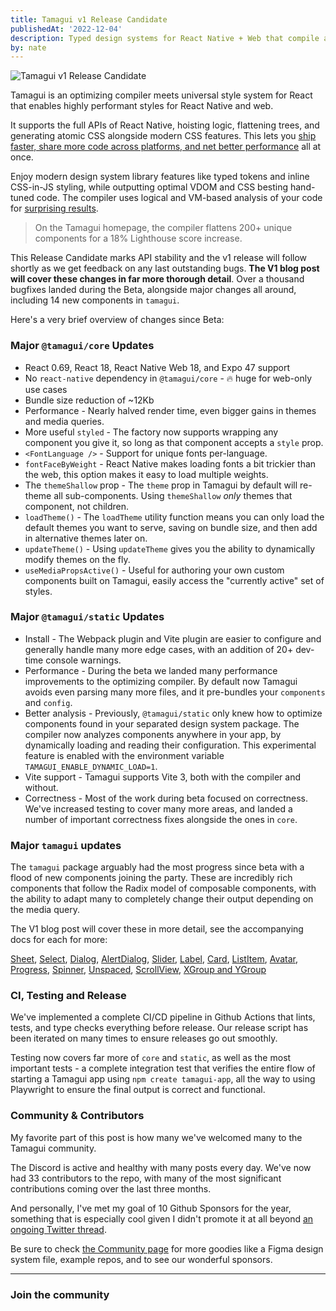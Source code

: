 ```yaml
---
title: Tamagui v1 Release Candidate
publishedAt: '2022-12-04'
description: Typed design systems for React Native + Web that compile away.
by: nate
---
```


<Image
  title="Tamagui v1 Release Candidate"
  src="/banner-rc0.jpg"
  size="hero"
  height={275}
  width={761}
  resizeMode="contain"
  mb="$4"
/>

<IntroParagraph>
  Tamagui is an optimizing compiler meets universal style system for React that enables highly
  performant styles for React Native and web.
</IntroParagraph>

It supports the full APIs of React Native, hoisting logic, flattening trees, and generating atomic CSS alongside modern CSS features. This lets you [ship faster, share more code across platforms, and net better performance](/docs/intro/compiler) all at once.

Enjoy modern design system library features like typed tokens and inline CSS-in-JS styling, while outputting optimal VDOM and CSS besting hand-tuned code. The compiler uses logical and VM-based analysis of your code for [surprising results](/docs/intro/benchmarks).

> On the Tamagui homepage, the compiler flattens 200+ unique components for a 18% Lighthouse score increase.

This Release Candidate marks API stability and the v1 release will follow shortly as we get feedback on any last outstanding bugs. **The V1 blog post will cover these changes in far more thorough detail**. Over a thousand bugfixes landed during the Beta, alongside major changes all around, including 14 new components in `tamagui`.

Here's a very brief overview of changes since Beta:

### Major `@tamagui/core` Updates

- React 0.69, React 18, React Native Web 18, and Expo 47 support
- No `react-native` dependency in `@tamagui/core` - 🔥 huge for web-only use cases
- Bundle size reduction of ~12Kb
- Performance - Nearly halved render time, even bigger gains in themes and media queries.
- More useful `styled` - The factory now supports wrapping any component you give it, so long as that component accepts a `style` prop.
- `<FontLanguage />` - Support for unique fonts per-language.
- `fontFaceByWeight` - React Native makes loading fonts a bit trickier than the web, this option makes it easy to load multiple weights.
- The `themeShallow` prop - The `theme` prop in Tamagui by default will re-theme all sub-components. Using `themeShallow` _only_ themes that component, not children.
- `loadTheme()` - The `loadTheme` utility function means you can only load the default themes you want to serve, saving on bundle size, and then add in alternative themes later on.
- `updateTheme()` - Using `updateTheme` gives you the ability to dynamically modify themes on the fly.
- `useMediaPropsActive()` - Useful for authoring your own custom components built on Tamagui, easily access the "currently active" set of styles.

### Major `@tamagui/static` Updates

- Install - The Webpack plugin and Vite plugin are easier to configure and generally handle many more edge cases, with an addition of 20+ dev-time console warnings.
- Performance - During the beta we landed many performance improvements to the optimizing compiler. By default now Tamagui avoids even parsing many more files, and it pre-bundles your `components` and `config`.
- Better analysis - Previously, `@tamagui/static` only knew how to optimize components found in your separated design system package. The compiler now analyzes components anywhere in your app, by dynamically loading and reading their configuration. This experimental feature is enabled with the environment variable `TAMAGUI_ENABLE_DYNAMIC_LOAD=1`.
- Vite support - Tamagui supports Vite 3, both with the compiler and without.
- Correctness - Most of the work during beta focused on correctness. We've increased testing to cover many more areas, and landed a number of important correctness fixes alongside the ones in `core`.

### Major `tamagui` updates

The `tamagui` package arguably had the most progress since beta with a flood of new components joining the party. These are incredibly rich components that follow the Radix model of composable components, with the ability to adapt many to completely change their output depending on the media query.

The V1 blog post will cover these in more detail, see the accompanying docs for each for more:

[Sheet](/docs/components/sheet), [Select](/docs/components/select), [Dialog](/docs/components/dialog), [AlertDialog](/docs/components/alert-dialog), [Slider](/docs/components/slider), [Label](/docs/components/label), [Card](/docs/components/card), [ListItem](/docs/components/list-item), [Avatar](/docs/components/avatar), [Progress](/docs/components/progress), [Spinner](/docs/components/spinner), [Unspaced](/docs/components/unspaced), [ScrollView](/docs/components/scroll-view), [XGroup and YGroup](/docs/components/group)

### CI, Testing and Release

We've implemented a complete CI/CD pipeline in Github Actions that lints, tests, and type checks everything before release. Our release script has been iterated on many times to ensure releases go out smoothly.

Testing now covers far more of `core` and `static`, as well as the most important tests - a complete integration test that verifies the entire flow of starting a Tamagui app using `npm create tamagui-app`, all the way to using Playwright to ensure the final output is correct and functional.

### Community & Contributors

My favorite part of this post is how many we've welcomed many to the Tamagui community.

The Discord is active and healthy with many posts every day. We've now had 33 contributors to the repo, with many of the most significant contributions coming over the last three months.

And personally, I've met my goal of 10 Github Sponsors for the year, something that is especially cool given I didn't promote it at all beyond [an ongoing Twitter thread](https://twitter.com/natebirdman/status/1563229065104203776).

Be sure to check [the Community page](/community) for more goodies like a Figma design system file, example repos, and to see our wonderful sponsors.

---

### Join the community

<SocialLinksRow />
